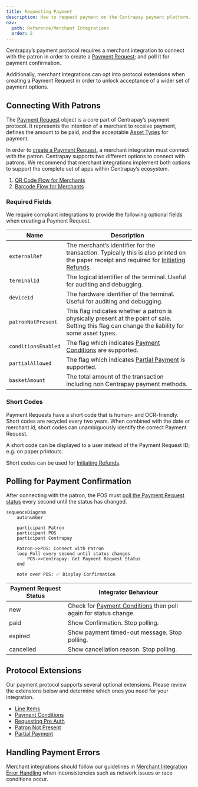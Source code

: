 ```yaml
---
title: Requesting Payment
description: How to request payment on the Centrapay payment platform.
nav:
  path: Reference/Merchant Integrations
  order: 2
---
```


Centrapay’s payment protocol requires a merchant integration to connect with the patron in order to create a [Payment Request](/api/payment-requests); and poll it for payment confirmation.

Additionally, merchant integrations can opt into protocol extensions when creating a Payment Request in order to unlock acceptance of a wider set of payment options.

## Connecting With Patrons

The [Payment Request](/api/payment-requests) object is a core part of Centrapay’s payment protocol. It represents the intention of a merchant to receive payment, defines the amount to be paid, and the acceptable [Asset Types](/api/asset-types) for payment.

In order to [create a Payment Request](/api/payment-requests#create-a-payment-request), a merchant integration must connect with the patron. Centrapay supports two different options to connect with patrons. We recommend that merchant integrations implement both options to support the complete set of apps within Centrapay’s ecosystem.
1. [QR Code Flow for Merchants](/guides/merchant-integration-qr-code-flow)
2. [Barcode Flow for Merchants](/guides/merchant-integration-barcode-flow)

### Required Fields

We require compliant integrations to provide the following optional fields when creating a Payment Request.

|        Name         |                                                                              Description                                                                              |
| ------------------- | --------------------------------------------------------------------------------------------------------------------------------------------------------------------- |
| `externalRef`       | The merchant’s identifier for the transaction. Typically this is also printed on the paper receipt and required for [Initiating Refunds](/guides/initiating-refunds). |
| `terminalId`        | The logical identifier of the terminal. Useful for auditing and debugging.                                                                                            |
| `deviceId`          | The hardware identifier of the terminal. Useful for auditing and debugging.                                                                                           |
| `patronNotPresent`  | This flag indicates whether a patron is physically present at the point of sale. Setting this flag can change the liability for some asset types.                     |
| `conditionsEnabled` | The flag which indicates [Payment Conditions](/guides/payment-conditions) are supported.                                                                              |
| `partialAllowed`    | The flag which indicates [Partial Payment](/guides/partial-payment-extension) is supported.                                                                           |
| `basketAmount`      | The total amount of the transaction including non Centrapay payment methods.                                                                                          |

### Short Codes
Payment Requests have a short code that is human- and OCR-friendly. Short codes are recycled every two years. When combined with the date or merchant id, short codes can unambiguously identify the correct Payment Request.

A short code can be displayed to a user instead of the Payment Request ID; e.g. on paper printouts.

Short codes can be used for [Initiating Refunds](/guides/initiating-refunds).

## Polling for Payment Confirmation

After connecting with the patron, the POS must [poll the Payment Request status](/api/payment-requests#get-a-payment-request) every second until the status has changed.

```mermaid
sequenceDiagram
	autonumber

	participant Patron
	participant POS
	participant Centrapay

	Patron->>POS: Connect with Patron
	loop Poll every second until status changes
		POS->>Centrapay: Get Payment Request Status
	end

	note over POS: ✅ Display Confirmation
```

| Payment Request Status |                                              Integrator Behaviour                                               |
| ---------------------- | --------------------------------------------------------------------------------------------------------------- |
| new                    | Check for [Payment Conditions](/guides/payment-conditions) then poll again for status change. |
| paid                   | Show Confirmation. Stop polling.                                                                                |
| expired                | Show payment timed-out message. Stop polling.                                                                   |
| cancelled              | Show cancellation reason. Stop polling.                                                                         |

## Protocol Extensions

Our payment protocol supports several optional extensions. Please review the extensions below and determine which ones you need for your integration.
- [Line Items](/guides/line-items)
- [Payment Conditions](/guides/payment-conditions)
- [Requesting Pre Auth](/guides/requesting-pre-auth)
- [Patron Not Present](/guides/patron-not-present)
- [Partial Payment](/guides/partial-payment-extension)

## Handling Payment Errors

Merchant integrations should follow our guidelines in [Merchant Integration Error Handling](/guides/merchant-integration-error-handling) when inconsistencies such as network issues or race conditions occur.
